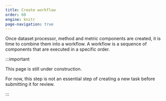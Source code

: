 ```yaml
---
title: Create workflow
order: 60
engine: knitr
page-navigation: true
---
```




Once dataset processor, method and metric components are created, it is
time to combine them into a workflow. A workflow is a sequence of
components that are executed in a specific order.

:::important

This page is still under construction.

For now, this step is not an essential step of creating a new task
before submitting it for review.

:::
